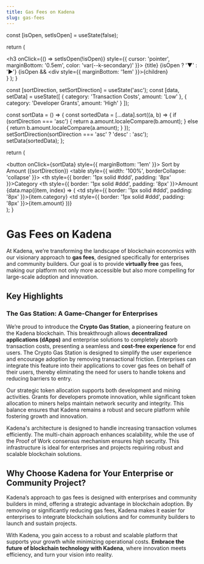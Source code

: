 ```yaml
---
title: Gas Fees on Kadena
slug: gas-fees
---
```


<head>
  <title>Introduction: Gas Fees on Kadena</title>
  <meta name="description" content="Lorem ipsum dolor sit amet, consectetur adipiscing elit, sed do eiusmod tempor incididunt ut labore et dolore magna aliqua." />
</head>


  const [isOpen, setIsOpen] = useState(false);

  return (
    <div>
      <h3 onClick={() => setIsOpen(!isOpen)} style={{ cursor: 'pointer', marginBottom: '0.5em', color: 'var(--k-secondary)' }}>
        {title} {isOpen ? '▼' : '▶'}
      </h3>
      {isOpen && <div style={{ marginBottom: '1em' }}>{children}</div>}
    </div>
  );
}

  const [sortDirection, setSortDirection] = useState('asc');
  const [data, setData] = useState([
    { category: 'Transaction Costs', amount: 'Low' },
    { category: 'Developer Grants', amount: 'High' }
  ]);

  const sortData = () => {
    const sortedData = [...data].sort((a, b) => {
      if (sortDirection === 'asc') {
        return a.amount.localeCompare(b.amount);
      } else {
        return b.amount.localeCompare(a.amount);
      }
    });
    setSortDirection(sortDirection === 'asc' ? 'desc' : 'asc');
    setData(sortedData);
  };

  return (
    <div>
      <button onClick={sortData} style={{ marginBottom: '1em' }}>
        Sort by Amount ({sortDirection})
      </button>
      <table style={{ width: '100%', borderCollapse: 'collapse' }}>
        <thead>
          <tr>
            <th style={{ border: '1px solid #ddd', padding: '8px' }}>Category</th>
            <th style={{ border: '1px solid #ddd', padding: '8px' }}>Amount</th>
          </tr>
        </thead>
        <tbody>
          {data.map((item, index) => (
            <tr key={index}>
              <td style={{ border: '1px solid #ddd', padding: '8px' }}>{item.category}</td>
              <td style={{ border: '1px solid #ddd', padding: '8px' }}>{item.amount}</td>
            </tr>
          ))}
        </tbody>
      </table>
    </div>
  );
}

# Gas Fees on Kadena

At Kadena, we’re transforming the landscape of blockchain economics with our visionary approach to **gas fees**, designed specifically for enterprises and community builders. Our goal is to provide **virtually free** gas fees, making our platform not only more accessible but also more compelling for large-scale adoption and innovation.

## Key Highlights

### **The Gas Station: A Game-Changer for Enterprises**
We’re proud to introduce the **Crypto Gas Station**, a pioneering feature on the Kadena blockchain. This breakthrough allows **decentralized applications (dApps)** and enterprise solutions to completely absorb transaction costs, presenting a seamless and **cost-free experience** for end users. The Crypto Gas Station is designed to simplify the user experience and encourage adoption by removing transactional friction. Enterprises can integrate this feature into their applications to cover gas fees on behalf of their users, thereby eliminating the need for users to handle tokens and reducing barriers to entry.

<CollapsibleSection title="Incentives for Development and Security">
  <p>Our strategic token allocation supports both development and mining activities. Grants for developers promote innovation, while significant token allocation to miners helps maintain network security and integrity. This balance ensures that Kadena remains a robust and secure platform while fostering growth and innovation.</p>
</CollapsibleSection>

<CollapsibleSection title="Scalable and Secure Infrastructure">
  <p>Kadena's architecture is designed to handle increasing transaction volumes efficiently. The multi-chain approach enhances scalability, while the use of the Proof of Work consensus mechanism ensures high security. This infrastructure is ideal for enterprises and projects requiring robust and scalable blockchain solutions.</p>
</CollapsibleSection>

<InteractiveTable />

## Why Choose Kadena for Your Enterprise or Community Project?

Kadena’s approach to gas fees is designed with enterprises and community builders in mind, offering a strategic advantage in blockchain adoption. By removing or significantly reducing gas fees, Kadena makes it easier for enterprises to integrate blockchain solutions and for community builders to launch and sustain projects.

With Kadena, you gain access to a robust and scalable platform that supports your growth while minimizing operational costs. **Embrace the future of blockchain technology with Kadena**, where innovation meets efficiency, and turn your vision into reality.
